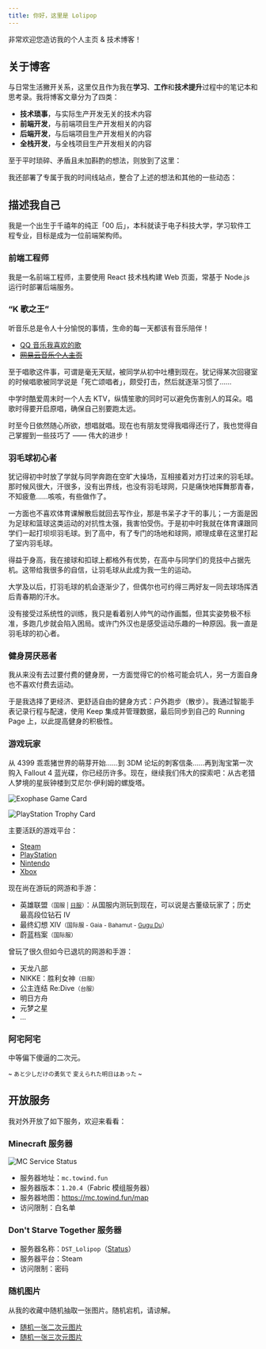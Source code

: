 ```yaml
---
title: 你好，这里是 Lolipop
---
```


非常欢迎您造访我的个人主页 & 技术博客！

## 关于博客

与日常生活撇开关系，这里仅且作为我在**学习**、**工作**和**技术提升**过程中的笔记本和思考录。我将博客文章分为了四类：

- **技术琐事**，与实际生产开发无关的技术内容
- **前端开发**，与前端项目生产开发相关的内容
- **后端开发**，与后端项目生产开发相关的内容
- **全栈开发**，与全栈项目生产开发相关的内容

至于平时琐碎、矛盾且未加斟酌的想法，则放到了这里：

<p>
  <Card
    headline="生活随想 ☄️"
    body="不爱在空间或朋友圈发表生活的种种，也不想在个人的博客中放置太杂乱的东西。于是简单地在 Github Issues 中找到这些琐碎想法，感动降临瞬间的归宿。"
    actions={[
      { label: "看看", url: "https://github.com/LolipopJ/LolipopJ/issues/2" },
    ]}
  />
</p>

我还部署了专属于我的时间线站点，整合了上述的想法和其他的一些动态：

<p>
  <Card
    headline="我的时间线"
    body="承载诸如生活随想、空间说说和视频收藏此类东西的一条时间线。"
    actions={[{ label: "看看", url: "https://timeline.towind.fun" }]}
  />
</p>

## 描述我自己

我是一个出生于千禧年的纯正「00 后」，本科就读于电子科技大学，学习软件工程专业，目标是成为一位前端架构师。

### 前端工程师

我是一名前端工程师，主要使用 React 技术栈构建 Web 页面，常基于 Node.js 运行时部署后端服务。

<p>
  <Card
    headline="我的简历"
    body="写有我的工作经历、实习经历以及项目经历等等，用于面试求职赚 Money。"
    actions={[{ label: "瞅瞅", url: "https://resume.towind.fun" }]}
  />
</p>

### “K 歌之王”

听音乐总是令人十分愉悦的事情，生命的每一天都该有音乐陪伴！

- [QQ 音乐我喜欢的歌](https://y.qq.com/n/yqq/playlist/1204219211.html)
- <s>[网易云音乐个人主页](https://music.163.com/#/user/home?id=261856338)</s>

至于唱歌这件事，可谓是毫无天赋，被同学从初中吐槽到现在。犹记得某次回寝室的时候唱歌被同学说是「死亡颂唱者」，颇受打击，然后就逐渐习惯了……

中学时酷爱周末时一个人去 KTV，纵情笙歌的同时可以避免伤害别人的耳朵。唱歌时得要开启原唱，确保自己别要跑太远。

时至今日依然随心所欲，想唱就唱。现在也有朋友觉得我唱得还行了，我也觉得自己掌握到一些技巧了 —— 伟大的进步！

### 羽毛球初心者

犹记得初中时放了学就与同学奔跑在空旷大操场，互相接着对方打过来的羽毛球。那时候风很大，汗很多，没有出界线，也没有羽毛球网，只是痛快地挥舞那青春，不知疲惫……咳咳，有些做作了。

一方面也不喜欢体育课解散后就回去写作业，那是书呆子才干的事儿；一方面是因为足球和篮球这类运动的对抗性太强，我害怕受伤。于是初中时我就在体育课跟同学们一起打坝坝羽毛球。到了高中，有了专门的场地和球网，顺理成章在这里打起了室内羽毛球。

得益于身高，我在接球和扣球上都格外有优势，在高中与同学们的竞技中占据先机。这带给我很多的自信，让羽毛球从此成为我一生的运动。

大学及以后，打羽毛球的机会逐渐少了，但偶尔也可约得三两好友一同去球场挥洒后青春期的汗水。

没有接受过系统性的训练，我只是看着别人帅气的动作画瓢，但其实姿势极不标准，多跑几步就会陷入困局。或许门外汉也是感受运动乐趣的一种原因。我一直是羽毛球的初心者。

### 健身房厌恶者

我从来没有去过要付费的健身房，一方面觉得它的价格可能会坑人，另一方面自身也不喜欢付费去运动。

于是我选择了更经济、更舒适自由的健身方式：户外跑步（散步）。我通过智能手表记录行程与配速，使用 Keep 集成并管理数据，最后同步到自己的 Running Page 上，以此提高健身的积极性。

<p>
  <Card
    headline="我的跑步主页"
    body="我从 2018 年开始有了跑步记录，这里描绘着所有运动的轨迹。"
    actions={[{ label: "访问", url: "https://run.towind.fun" }]}
  />
</p>

### 游戏玩家

从 4399 乖乖猪世界的萌芽开始……到 3DM 论坛的刺客信条……再到淘宝第一次购入 Fallout 4 蓝光碟，你已经历许多。现在，继续我们伟大的探索吧：从古老猎人梦境的星辰钟楼到艾尼尔·伊利姆的螺旋塔。

![Exophase Game Card](https://card.exophase.com/2/0/264160.png)

![PlayStation Trophy Card](https://card.psnprofiles.com/1/KNKDaisy.png)

主要活跃的游戏平台：

- [Steam](https://steamcommunity.com/id/lolipopj_703)
- [PlayStation](https://www.exophase.com/psn/user/KNKDaisy)
- [Nintendo](https://www.exophase.com/nintendo/user/ff7e9abe3e49da78)
- [Xbox](https://www.exophase.com/xbox/user/Lolipop703)

现在尚在游玩的网游和手游：

- 英雄联盟<small>（国服 | [日服](https://www.op.gg/summoners/jp/%E5%A4%A9%E7%AB%A5%E6%84%9B%E9%BA%97%E7%B5%B2-85745)）</small>：从国服内测玩到现在，可以说是古董级玩家了；历史最高段位钻石 IV
- 最终幻想 XIV<small>（国际服 - Gaia - Bahamut - [Gugu Du](https://na.finalfantasyxiv.com/lodestone/character/36150060)）</small>
- 蔚蓝档案<small>（国际服）</small>

曾玩了很久但如今已退坑的网游和手游：

- 天龙八部
- NIKKE：胜利女神<small>（日服）</small>
- 公主连结 Re:Dive<small>（台服）</small>
- 明日方舟
- 元梦之星
- ...

### 阿宅阿宅

中等偏下傻逼的二次元。

<small>~ あと少しだけの勇気で 変えられた明日はあった ~</small>

## 开放服务

我对外开放了如下服务，欢迎来看看：

### Minecraft 服务器

![MC Service Status](https://mcapi.us/server/image?ip=mc.towind.fun)

- 服务器地址：`mc.towind.fun`
- 服务器版本：`1.20.4`（Fabric 模组服务器）
- 服务器地图：https://mc.towind.fun/map
- 访问限制：白名单

### Don't Starve Together 服务器

- 服务器名称：`DST_Lolipop`（[Status](https://dstserverlist.top/#Name[DST_Lolipop])）
- 服务器平台：Steam
- 访问限制：密码

### 随机图片

从我的收藏中随机抽取一张图片。随机宕机，请谅解。

- [随机一张二次元图片](https://api.towind.fun/alist/random-img)
- [随机一张三次元图片](https://api.towind.fun/alist/random-photo)
